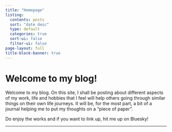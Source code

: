 ```yaml
---
title: "Homepage"
listing:
  contents: posts
  sort: "date desc"
  type: default
  categories: true
  sort-ui: false
  filter-ui: false
page-layout: full
title-block-banner: true
---
```


# **Welcome to my blog!**

Welcome to my blog. On this site, I shall be posting about different aspects of my work, life and hobbies that I feel will help others going through similar things on their own life journeys. It will be, for the most part, a bit of a journal helping me to put my thoughts on a "piece of paper".

Do enjoy the works and if you want to link up, hit me up on Bluesky!

------------------------------------------------------------------------
